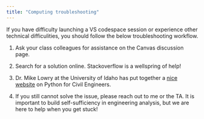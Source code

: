 ```yaml
---
title: "Computing troubleshooting"
---
```


If you have difficulty launching a VS codespace session or experience other technical difficulities, you should follow the below troubleshooting workflow.

1.  Ask your class colleagues for assistance on the Canvas discussion page.

2. Search for a solution online. Stackoverflow is a wellspring of help!

3. Dr. Mike Lowry at the University of Idaho has put together a [nice website](https://www.webpages.uidaho.edu/~mlowry/Teaching/python/html/index.html#) on Python for Civil Engineers.

4. If you still cannot solve the issue, please reach out to me or the TA. It is important to build self-sufficiency in engineering analysis, but we are here to help when you get stuck!